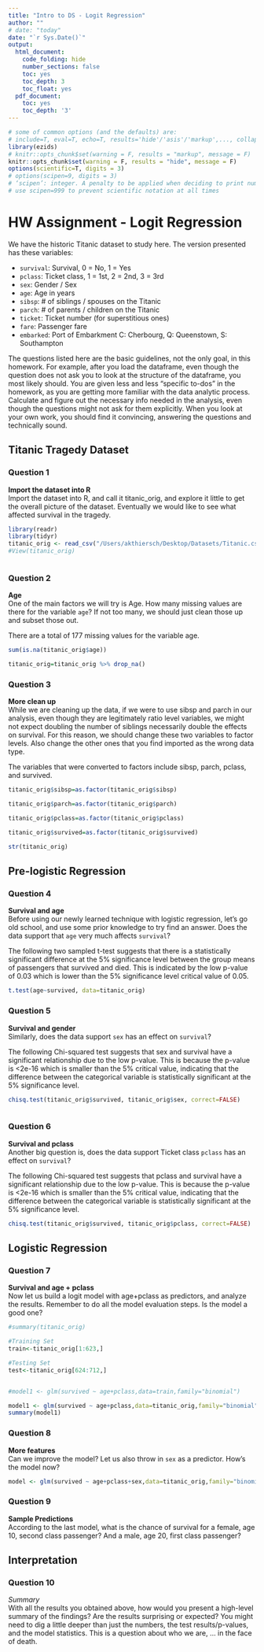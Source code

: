 ```yaml
---
title: "Intro to DS - Logit Regression"
author: ""
# date: "today"
date: "`r Sys.Date()`"
output:
  html_document:
    code_folding: hide
    number_sections: false
    toc: yes
    toc_depth: 3
    toc_float: yes
  pdf_document:
    toc: yes
    toc_depth: '3'
---
```


```r
# some of common options (and the defaults) are: 
# include=T, eval=T, echo=T, results='hide'/'asis'/'markup',..., collapse=F, warning=T, message=T, error=T, cache=T, fig.width=6, fig.height=4, fig.dim=c(6,4) #inches, fig.align='left'/'center','right', 
library(ezids)
# knitr::opts_chunk$set(warning = F, results = "markup", message = F)
knitr::opts_chunk$set(warning = F, results = "hide", message = F)
options(scientific=T, digits = 3) 
# options(scipen=9, digits = 3) 
# ‘scipen’: integer. A penalty to be applied when deciding to print numeric values in fixed or exponential notation.  Positive values bias towards fixed and negative towards scientific notation: fixed notation will be preferred unless it is more than ‘scipen’ digits wider.
# use scipen=999 to prevent scientific notation at all times
```

# HW Assignment - Logit Regression

We have the historic Titanic dataset to study here. The version presented has these variables: 

* `survival`: Survival,	0 = No, 1 = Yes
* `pclass`: Ticket class, 1 = 1st, 2 = 2nd, 3 = 3rd
* `sex`: Gender / Sex
* `age`: Age in years
* `sibsp`: # of siblings / spouses on the Titanic
* `parch`: # of parents / children on the Titanic
* `ticket`: Ticket number (for superstitious ones)
* `fare`: Passenger fare
* `embarked`: Port of Embarkment	C: Cherbourg, Q: Queenstown, S: Southampton

The questions listed here are the basic guidelines, not the only goal, in this homework. For example, after you load the dataframe, even though the question does not ask you to look at the structure of the dataframe, you most likely should. You are given less and less “specific to-dos” in the homework, as you are getting more familiar with the data analytic process. Calculate and figure out the necessary info needed in the analysis, even though the questions might not ask for them explicitly. When you look at your own work, you should find it convincing, answering the questions and technically sound.  


## Titanic Tragedy Dataset  

### Question 1

**Import the dataset into R**  
Import the dataset into R, and call it titanic_orig, and explore it little to get the overall picture of the dataset. Eventually we would like to see what affected survival in the tragedy.  
```r
library(readr)
library(tidyr)
titanic_orig <- read_csv("/Users/akthiersch/Desktop/Datasets/Titanic.csv")
#View(titanic_orig)



```


### Question 2 
**Age**  
One of the main factors we will try is Age. How many missing values are there for the variable `age`? If not too many, we should just clean those up and subset those out.  

There are a total of 177 missing values for the variable age.

```r
sum(is.na(titanic_orig$age))

titanic_orig=titanic_orig %>% drop_na()

```


### Question 3  
**More clean up**  
While we are cleaning up the data, if we were to use sibsp and parch in our analysis, even though they are legitimately ratio level variables, we might not expect doubling the number of siblings necessarily double the effects on survival. For this reason, we should change these two variables to factor levels. Also change the other ones that you find imported as the wrong data type.  

The variables that were converted to factors include sibsp, parch, pclass, and survived.

```r
titanic_orig$sibsp=as.factor(titanic_orig$sibsp)

titanic_orig$parch=as.factor(titanic_orig$parch)

titanic_orig$pclass=as.factor(titanic_orig$pclass)

titanic_orig$survived=as.factor(titanic_orig$survived)

str(titanic_orig)

```

## Pre-logistic Regression

### Question 4  
**Survival and age**  
Before using our newly learned technique with logistic regression, let’s go old school, and use some prior knowledge to try find an answer. Does the data support that `age` very much affects `survival`?

The following two sampled t-test suggests that there is a statistically significant difference at the 5% significance level between the group means of passengers that survived and died. This is indicated by the low p-value of 0.03 which is lower than the 5% significance level critical value of 0.05.

```r
t.test(age~survived, data=titanic_orig)


```


### Question 5  
**Survival and gender**  
Similarly, does the data support `sex` has an effect on `survival`? 

The following Chi-squared test suggests that sex and survival have a significant relationship due to the low p-value. This is because the p-value is <2e-16 which is smaller than the 5% critical value, indicating that the difference between the categorical variable is statistically significant at the 5% significance level.

```r
chisq.test(titanic_orig$survived, titanic_orig$sex, correct=FALSE)



```

### Question 6   
**Survival and pclass**  
Another big question is, does the data support Ticket class `pclass` has an effect on `survival`? 

The following Chi-squared test suggests that pclass and survival have a significant relationship due to the low p-value. This is because the p-value is <2e-16 which is smaller than the 5% critical value, indicating that the difference between the categorical variable is statistically significant at the 5% significance level.

```r
chisq.test(titanic_orig$survived, titanic_orig$pclass, correct=FALSE)


```


## Logistic Regression

### Question 7   
**Survival and age + pclass**  
Now let us build a logit model with age+pclass as predictors, and analyze the results. Remember to do all the model evaluation steps. Is the model a good one?


```r
#summary(titanic_orig)

#Training Set
train<-titanic_orig[1:623,]

#Testing Set
test<-titanic_orig[624:712,]


#model1 <- glm(survived ~ age+pclass,data=train,family="binomial")

model1 <- glm(survived ~ age+pclass,data=titanic_orig,family="binomial")
summary(model1)

```


### Question 8  
**More features**  
Can we improve the model? Let us also throw in `sex` as a predictor. How’s the model now?


```r

model <- glm(survived ~ age+pclass+sex,data=titanic_orig,family="binomial")

```



### Question 9  
**Sample Predictions**  
According to the last model, what is the chance of survival for a female, age 10, second class passenger? And a male, age 20, first class passenger?

## Interpretation  

### Question 10  
*Summary*  
With all the results you obtained above, how would you present a high-level summary of the findings? Are the results surprising or expected? You might need to dig a little deeper than just the numbers, the test results/p-values, and the model statistics. This is a question about who we are, … in the face of death. 
